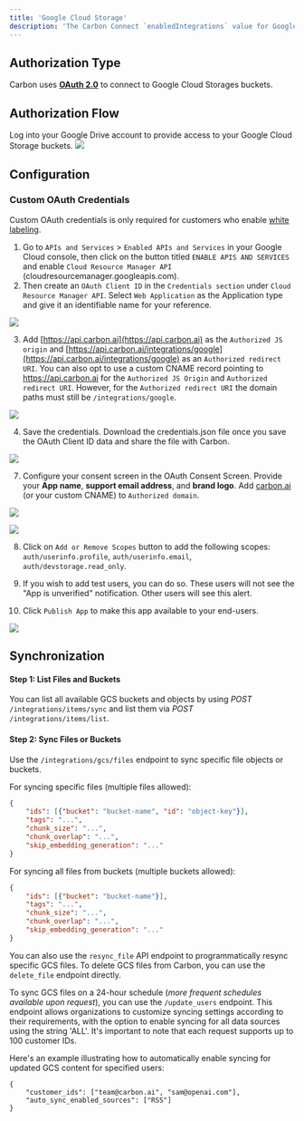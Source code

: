 ```yaml
---
title: 'Google Cloud Storage'
description: 'The Carbon Connect `enabledIntegrations` value for Google Cloud Storage is `GCS`.'
---
```


## Authorization Type

Carbon uses **[OAuth 2.0](https://developers.google.com/identity/protocols/oauth2)** to connect to Google Cloud Storages buckets.

## Authorization Flow

Log into your Google Drive account to provide access to your Google Cloud Storage buckets.
![](https://i.ibb.co/wQsyjrV/Screen-Shot-2023-08-11-at-2-04-49-PM.png)

## Configuration

### Custom OAuth Credentials

<Warning>Custom OAuth credentials is only required for customers who enable [white labeling](/learn/customize/whitelabel).</Warning>

1. Go to `APIs and Services` > `Enabled APIs and Services` in your Google Cloud console, then click on the button titled `ENABLE APIS AND SERVICES` and enable `Cloud Resource Manager API` (cloudresourcemanager.googleapis.com).
2. Then create an `OAuth Client ID` in the `Credentials section` under `Cloud Resource Manager API`. Select `Web Application` as the Application type and give it an identifiable name for your reference.

![](https://files.readme.io/e7f42e5-image.png)

3. Add [https://api.carbon.ai](https://api.carbon.ai) as the `Authorized JS origin` and [https://api.carbon.ai/integrations/google](https://api.carbon.ai/integrations/google) as an `Authorized redirect URI`. 
You can also opt to use a custom CNAME record pointing to https://api.carbon.ai for the `Authorized JS Origin` and `Authorized redirect URI`. However, for the `Authorized redirect URI` the domain paths must still be `/integrations/google`.

![](https://files.readme.io/60d16d3-image.png)

4. Save the credentials. Download the credentials.json file once you save the OAuth Client ID data and share the file with Carbon.

![](https://files.readme.io/f265775-image.png)

7. Configure your consent screen in the OAuth Consent Screen. Provide your **App name**, **support email address**, and **brand logo**. Add [carbon.ai](http://carbon.ai/) (or your custom CNAME) to `Authorized domain`.

![](https://files.readme.io/33ebd01-image.png)

![](https://files.readme.io/6d7f247-image.png)


8. Click on `Add or Remove Scopes` button to add the following scopes: `auth/userinfo.profile`, `auth/userinfo.email`, `auth/devstorage.read_only`.

9. If you wish to add test users, you can do so. These users will not see the "App is unverified" notification. Other users will see this alert.
10. Click `Publish App` to make this app available to your end-users.

![](https://files.readme.io/d24c355-image.png)

## Synchronization

#### Step 1: List Files and Buckets
You can list all available GCS buckets and objects by using _*POST*_ `/integrations/items/sync` and list them via _*POST*_ `/integrations/items/list`.

#### Step 2: Sync Files or Buckets
Use the `/integrations/gcs/files` endpoint to sync specific file objects or buckets.

For syncing specific files (multiple files allowed):
```json
{
    "ids": [{"bucket": "bucket-name", "id": "object-key"}],
    "tags": "...",
    "chunk_size": "...",
    "chunk_overlap": "...",
    "skip_embedding_generation": "..."
}
```
For syncing all files from buckets (multiple buckets allowed):
```json
{
    "ids": [{"bucket": "bucket-name"}],
    "tags": "...",
    "chunk_size": "...",
    "chunk_overlap": "...",
    "skip_embedding_generation": "..."
}
```

You can also use the `resync_file` API endpoint to programmatically resync specific GCS files. To delete GCS files from Carbon, you can use the `delete_file` endpoint directly.

To sync GCS files on a 24-hour schedule (_more frequent schedules available upon request_), you can use the `/update_users` endpoint. This endpoint allows organizations to customize syncing settings according to their requirements, with the option to enable syncing for all data sources using the string 'ALL'. It's important to note that each request supports up to 100 customer IDs.

Here's an example illustrating how to automatically enable syncing for updated GCS content for specified users:

```
{
    "customer_ids": ["team@carbon.ai", "sam@openai.com"],
    "auto_sync_enabled_sources": ["RSS"]
} 